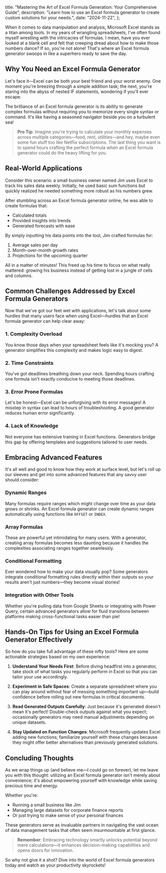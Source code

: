   title:
    "Mastering the Art of Excel Formula Generation: Your Comprehensive Guide",
  description:
    "Learn how to use an Excel formula generator to create custom solutions for your needs.",
  date: "2024-11-22",
};

When it comes to data manipulation and analysis, Microsoft Excel stands as a titan among tools. In my years of wrangling spreadsheets, I've often found myself wrestling with the intricacies of formulas. I mean, have you ever looked at a blank cell and felt that creeping dread about how to make those numbers dance? If so, you're not alone! That's where an Excel formula generator swoops in like a superhero ready to save the day.

## Why You Need an Excel Formula Generator

Let's face it—Excel can be both your best friend and your worst enemy. One moment you're breezing through a simple addition task; the next, you're staring into the abyss of nested IF statements, wondering if you'll ever escape.

The brilliance of an Excel formula generator is its ability to generate complex formulas without requiring you to memorize every single syntax or command. It's like having a seasoned navigator beside you on a turbulent sea!

> **Pro Tip**: Imagine you're trying to calculate your monthly expenses across multiple categories—food, rent, utilities—and hey, maybe even some fun stuff too like Netflix subscriptions. The last thing you want is to spend hours crafting the perfect formula when an Excel formula generator could do the heavy lifting for you.

## Real-World Applications

Consider this scenario: a small business owner named Jim uses Excel to track his sales data weekly. Initially, he used basic sum functions but quickly realized he needed something more robust as his numbers grew.

After stumbling across an Excel formula generator online, he was able to create formulas that:

- Calculated totals
- Provided insights into trends
- Generated forecasts with ease

By simply inputting his data points into the tool, Jim crafted formulas for:

1. Average sales per day
2. Month-over-month growth rates
3. Projections for the upcoming quarter

All in a matter of minutes! This freed up his time to focus on what really mattered: growing his business instead of getting lost in a jungle of cells and columns.

## Common Challenges Addressed by Excel Formula Generators

Now that we've got our feet wet with applications, let's talk about some hurdles that many users face when using Excel—hurdles that an Excel formula generator can help clear away:

### 1. Complexity Overload

You know those days when your spreadsheet feels like it's mocking you? A generator simplifies this complexity and makes logic easy to digest.

### 2. Time Constraints

You've got deadlines breathing down your neck. Spending hours crafting one formula isn't exactly conducive to meeting those deadlines.

### 3. Error Prone Formulas

Let's be honest—Excel can be unforgiving with its error messages! A misstep in syntax can lead to hours of troubleshooting. A good generator reduces human error significantly.

### 4. Lack of Knowledge

Not everyone has extensive training in Excel functions. Generators bridge this gap by offering templates and suggestions tailored to user needs.

## Embracing Advanced Features

It's all well and good to know how they work at surface level, but let's roll up our sleeves and get into some advanced features that any savvy user should consider:

### Dynamic Ranges

Many formulas require ranges which might change over time as your data grows or shrinks. An Excel formula generator can create dynamic ranges automatically using functions like `OFFSET` or `INDEX`.

### Array Formulas

These are powerful yet intimidating for many users. With a generator, creating array formulas becomes less daunting because it handles the complexities associating ranges together seamlessly.

### Conditional Formatting

Ever wondered how to make your data visually pop? Some generators integrate conditional formatting rules directly within their outputs so your results aren't just numbers—they become visual stories!

### Integration with Other Tools

Whether you're pulling data from Google Sheets or integrating with Power Query, certain advanced generators allow for fluid transitions between platforms making cross-functional tasks easier than pie!

## Hands-On Tips for Using an Excel Formula Generator Effectively

So how do you take full advantage of these nifty tools? Here are some actionable strategies based on my own experience:

1. **Understand Your Needs First**: Before diving headfirst into a generator, take stock of what tasks you regularly perform in Excel so that you can tailor your use accordingly.

2. **Experiment in Safe Spaces**: Create a separate spreadsheet where you can play around without fear of messing something important up—build confidence before rolling out new formulas in critical documents.

3. **Read Generated Outputs Carefully**: Just because it's generated doesn't mean it's perfect! Double-check outputs against what you expect; occasionally generators may need manual adjustments depending on unique datasets.

4. **Stay Updated on Function Changes**: Microsoft frequently updates Excel adding new functions; familiarize yourself with these changes because they might offer better alternatives than previously generated solutions.

## Concluding Thoughts

As we wrap things up (and believe me—I could go on forever), let me leave you with this thought: utilizing an Excel formula generator isn't merely about convenience; it's about empowering yourself with knowledge while saving precious time and energy.

Whether you're:

- Running a small business like Jim
- Managing large datasets for corporate finance reports
- Or just trying to make sense of your personal finances

These generators serve as invaluable partners in navigating the vast ocean of data management tasks that often seem insurmountable at first glance.

> **Remember**: Embracing technology smartly unlocks potential beyond mere calculations—it enhances decision-making capabilities and opens doors for innovation.

So why not give it a shot? Dive into the world of Excel formula generators today and watch as your productivity skyrockets!
